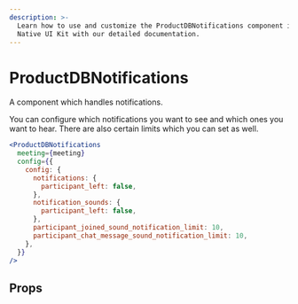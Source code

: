 ```yaml
---
description: >-
  Learn how to use and customize the ProductDBNotifications component in ProductDB's React
  Native UI Kit with our detailed documentation.
---
```


# ProductDBNotifications

A component which handles notifications.

You can configure which notifications you want to see and which ones you want to
hear. There are also certain limits which you can set as well.

```jsx
<ProductDBNotifications
  meeting={meeting}
  config={{
    config: {
      notifications: {
        participant_left: false,
      },
      notification_sounds: {
        participant_left: false,
      },
      participant_joined_sound_notification_limit: 10,
      participant_chat_message_sound_notification_limit: 10,
    },
  }}
/>
```

## Props

<PropsTable of="ProductDB-notifications" />

<head>
  <title>React Native UI Kit ProductDBNotifications</title>
</head>
